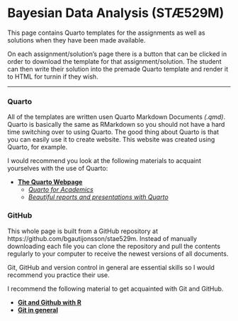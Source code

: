
# Bayesian Data Analysis (STÆ529M)

This page contains Quarto templates for the assignments as well as solutions when they have been made available.

On each assignment/solution's page there is a button that can be clicked in order to download the template for that assignment/solution. The student can then write their solution into the premade Quarto template and render it to HTML for turnin if they wish.


---

### Quarto

All of the templates are written usen Quarto Markdown Documents *(.qmd)*. Quarto is basically the same as RMarkdown so you should not have a hard time switching over to using Quarto. The good thing about Quarto is that you can easily use it to create website. This website was created using Quarto, for example. 

I would recommend you look at the following materials to acquaint yourselves with the use of Quarto:

* [**The Quarto Webpage**](https://quarto.org)
    - [*Quarto for Academics*](https://www.youtube.com/watch?v=EbAAmrB0luA)
    - [*Beautiful reports and presentations with Quarto*](https://www.youtube.com/watch?v=hbf7Ai3jnxY)
    
### GitHub

This whole page is built from a GitHub repository at https://github.com/bgautijonsson/stae529m. Instead of manually downloading each file you can clone the repository and pull the contents regularly to your computer to receive the newest versions of all documents.

Git, GitHub and version control in general are essential skills so I would recommend you practice their use.

I recommend the following material to get acquainted with Git and GitHub. 

* [**Git and Github with R**](https://happygitwithr.com)
* [**Git in general**](https://git-scm.com/book/en/v2)